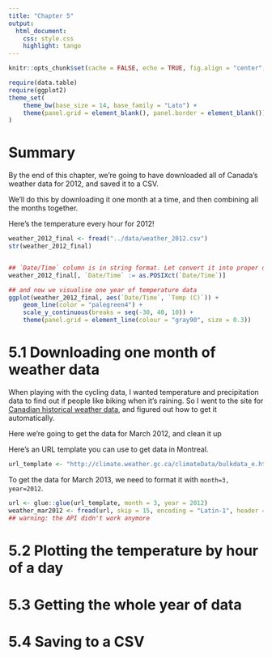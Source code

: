 ```yaml
---
title: "Chapter 5"
output:
  html_document:
    css: style.css
    highlight: tango
---
```



```r
knitr::opts_chunk$set(cache = FALSE, echo = TRUE, fig.align = "center", comment = "#>", message = FALSE)
```

```r
require(data.table)
require(ggplot2)
theme_set(
    theme_bw(base_size = 14, base_family = "Lato") +
    theme(panel.grid = element_blank(), panel.border = element_blank())
)
```

# Summary

By the end of this chapter, we're going to have downloaded all of Canada's
weather data for 2012, and saved it to a CSV.

We'll do this by downloading it one month at a time, and then combining all the
months together.

Here's the temperature every hour for 2012!

```r
weather_2012_final <- fread("../data/weather_2012.csv")
str(weather_2012_final)


## `Date/Time` column is in string format. Let convert it into proper datetime format.
weather_2012_final[, `Date/Time` := as.POSIXct(`Date/Time`)]

## and now we visualise one year of temperature data
ggplot(weather_2012_final, aes(`Date/Time`, `Temp (C)`)) +
    geom_line(color = "palegreen4") +
    scale_y_continuous(breaks = seq(-30, 40, 10)) +
    theme(panel.grid = element_line(colour = "gray90", size = 0.3))
```

# 5.1 Downloading one month of weather data

When playing with the cycling data, I wanted temperature and precipitation data
to find out if people like biking when it's raining. So I went to the site for
[Canadian historical weather data](http://climate.weather.gc.ca/index_e.html#access),
and figured out how to get it automatically.

Here we're going to get the data for March 2012, and clean it up

Here's an URL template you can use to get data in Montreal.

```r
url_template <- "http://climate.weather.gc.ca/climateData/bulkdata_e.html?format=csv&stationID=5415&Year={year}&Month={month}&timeframe=1&submit=Download+Data"
```

To get the data for March 2013, we need to format it with `month=3, year=2012`.

```r
url <- glue::glue(url_template, month = 3, year = 2012)
weather_mar2012 <- fread(url, skip = 15, encoding = "Latin-1", header = TRUE)
## warning: the API didn't work anymore
```

# 5.2 Plotting the temperature by hour of a day


# 5.3 Getting the whole year of data


# 5.4 Saving to a CSV
